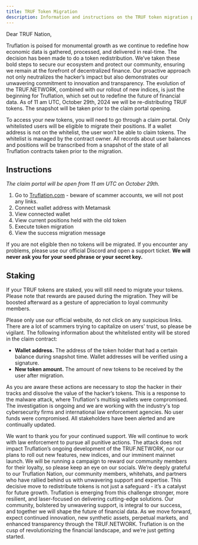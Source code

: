 ---
title: TRUF Token Migration
description: Information and instructions on the TRUF token migration process.
---

Dear TRUF Nation,

Truflation is poised for monumental growth as we continue to redefine how economic data is gathered, processed, and delivered in real-time. The decision has been made to do a token redistribution. We’ve taken these bold steps to secure our ecosystem and protect our community, ensuring we remain at the forefront of decentralized finance. Our proactive approach not only neutralizes the hacker’s impact but also demonstrates our unwavering commitment to innovation and transparency. The evolution of the TRUF.NETWORK, combined with our rollout of new indices, is just the beginning for Truflation, which set out to redefine the future of financial data. As of 11 am UTC, October 29th, 2024 we will be re-distributing TRUF tokens. The snapshot will be taken prior to the claim portal opening.

To access your new tokens, you will need to go through a claim portal. Only whitelisted users will be eligible to migrate their positions. If a wallet address is not on the whitelist, the user won’t be able to claim tokens. The whitelist is managed by the contract owner. All records about user balances and positions will be transcribed from a snapshot of the state of all Truflation contracts taken prior to the migration.

## Instructions

_The claim portal will be open from 11 am UTC on October 29th._

1. Go to [Truflation.com](https://truflation.com) - beware of scammer accounts, we will not post any links.
2. Connect wallet address with Metamask
3. View connected wallet
4. View current positions held with the old token
5. Execute token migration
6. View the success migration message

If you are not eligible then no tokens will be migrated. If you encounter any problems, please use our official Discord and open a support ticket. **We will never ask you for your seed phrase or your secret key.**

## Staking

If your TRUF tokens are staked, you will still need to migrate your tokens. Please note that rewards are paused during the migration. They will be boosted afterward as a gesture of appreciation to loyal community members.

Please only use our official website, do not click on any suspicious links. There are a lot of scammers trying to capitalize on users' trust, so please be vigilant. The following information about the whitelisted entity will be stored in the claim contract:

- **Wallet address.** The address of the token holder that had a certain balance during snapshot time. Wallet addresses will be verified using a signature.
- **New token amount.** The amount of new tokens to be received by the user after migration.

As you are aware these actions are necessary to stop the hacker in their tracks and dissolve the value of the hacker’s tokens. This is a response to the malware attack, where Truflation's multisig wallets were compromised. The investigation is ongoing and we are working with the industry's top cybersecurity firms and international law enforcement agencies. No user funds were compromised. All stakeholders have been alerted and are continually updated.

We want to thank you for your continued support. We will continue to work with law enforcement to pursue all punitive actions. The attack does not impact Truflation’s ongoing development of the TRUF.NETWORK, nor our plans to roll out new features, new indices, and our imminent mainnet launch. We will be running a campaign to reward our community members for their loyalty, so please keep an eye on our socials. We’re deeply grateful to our Truflation Nation, our community members, whitehats, and partners who have rallied behind us with unwavering support and expertise. This decisive move to redistribute tokens is not just a safeguard - it’s a catalyst for future growth. Truflation is emerging from this challenge stronger, more resilient, and laser-focused on delivering cutting-edge solutions. Our community, bolstered by unwavering support, is integral to our success, and together we will shape the future of financial data. As we move forward, expect continued innovation, new synthetic assets, perpetual markets, and enhanced transparency through the TRUF.NETWORK. Truflation is on the cusp of revolutionizing the financial landscape, and we’re just getting started.
